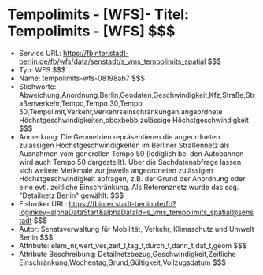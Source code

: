 # Tempolimits - [WFS]- Titel: Tempolimits - [WFS] $$$
- Service URL: https://fbinter.stadt-berlin.de/fb/wfs/data/senstadt/s_vms_tempolimits_spatial $$$
- Typ: WFS $$$
- Name: tempolimits-wfs-08198ab7 $$$
- Stichworte: Abweichung,Anordnung,Berlin,Geodaten,Geschwindigkeit,Kfz,Straße,Straßenverkehr,Tempo,Tempo 30,Tempo 50,Tempolimit,Verkehr,Verkehrseinschränkungen,angeordnete Höchstgeschwindigkeiten,bboxbebb,zulässige Höchstgeschwindigkeit $$$
- Anmerkung: Die Geometrien repräsentieren die angeordneten zulässigen Höchstgeschwindigkeiten im Berliner Straßennetz als Ausnahmen vom generellen Tempo 50 (lediglich bei den Autobahnen wird auch Tempo 50 dargestellt). Über die Sachdatenabfrage lassen sich weitere Merkmale zur jeweils angeordneten zulässigen Höchstgeschwindigkeit abfragen, z.B. der Grund der Anordnung oder eine evtl. zeitliche Einschränkung. Als Referenznetz wurde das sog. "Detailnetz Berlin" gewählt. $$$
- Fisbroker URL: https://fbinter.stadt-berlin.de/fb?loginkey=alphaDataStart&alphaDataId=s_vms_tempolimits_spatial@senstadt $$$
- Autor: Senatsverwaltung für Mobilität, Verkehr, Klimaschutz und Umwelt Berlin $$$
- Attribute: elem_nr,wert_ves,zeit_t,tag_t,durch_t,dann_t,dat_t,geom $$$
- Attribute Beschreibung: Detailnetzbezug,Geschwindigkeit,Zeitliche Einschränkung,Wochentag,Grund,Gültigkeit,Vollzugsdatum $$$
